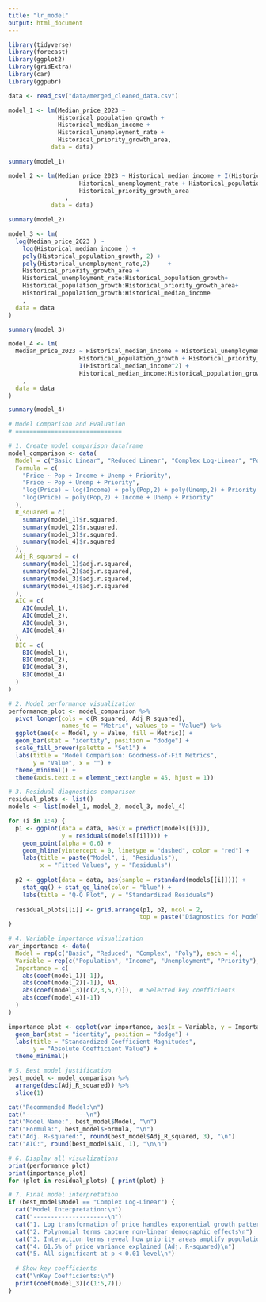 ```yaml
---
title: "lr_model"
output: html_document
---
```


```r
library(tidyverse)
library(forecast)
library(ggplot2)
library(gridExtra)
library(car)
library(ggpubr)
```

```r
data <- read_csv("data/merged_cleaned_data.csv")

```

```r
model_1 <- lm(Median_price_2023 ~ 
              Historical_population_growth + 
              Historical_median_income + 
              Historical_unemployment_rate + 
              Historical_priority_growth_area, 
            data = data)

summary(model_1)

```

```r
model_2 <- lm(Median_price_2023 ~ Historical_median_income + I(Historical_median_income^2) + 
                    Historical_unemployment_rate + Historical_population_growth + 
                    Historical_priority_growth_area
                , 
            data = data)

summary(model_2)

```

```r
model_3 <- lm(
  log(Median_price_2023 ) ~ 
    log(Historical_median_income ) + 
    poly(Historical_population_growth, 2) + 
    poly(Historical_unemployment_rate,2)     + 
    Historical_priority_growth_area +
    Historical_unemployment_rate:Historical_population_growth+
    Historical_population_growth:Historical_priority_growth_area+
    Historical_population_growth:Historical_median_income
    ,
  data = data
)

summary(model_3)
```

```r
model_4 <- lm(
  Median_price_2023 ~ Historical_median_income + Historical_unemployment_rate + 
                    Historical_population_growth + Historical_priority_growth_area + 
                    I(Historical_median_income^2) + 
                    Historical_median_income:Historical_population_growth
    ,
  data = data
)

summary(model_4)
```

```r
# Model Comparison and Evaluation
# ==============================

# 1. Create model comparison dataframe
model_comparison <- data(
  Model = c("Basic Linear", "Reduced Linear", "Complex Log-Linear", "Poly Log-Linear"),
  Formula = c(
    "Price ~ Pop + Income + Unemp + Priority",
    "Price ~ Pop + Unemp + Priority",
    "log(Price) ~ log(Income) + poly(Pop,2) + poly(Unemp,2) + Priority + Interactions",
    "log(Price) ~ poly(Pop,2) + Income + Unemp + Priority"
  ),
  R_squared = c(
    summary(model_1)$r.squared,
    summary(model_2)$r.squared,
    summary(model_3)$r.squared,
    summary(model_4)$r.squared
  ),
  Adj_R_squared = c(
    summary(model_1)$adj.r.squared,
    summary(model_2)$adj.r.squared,
    summary(model_3)$adj.r.squared,
    summary(model_4)$adj.r.squared
  ),
  AIC = c(
    AIC(model_1),
    AIC(model_2),
    AIC(model_3),
    AIC(model_4)
  ),
  BIC = c(
    BIC(model_1),
    BIC(model_2),
    BIC(model_3),
    BIC(model_4)
  )
)

# 2. Model performance visualization
performance_plot <- model_comparison %>%
  pivot_longer(cols = c(R_squared, Adj_R_squared), 
               names_to = "Metric", values_to = "Value") %>%
  ggplot(aes(x = Model, y = Value, fill = Metric)) +
  geom_bar(stat = "identity", position = "dodge") +
  scale_fill_brewer(palette = "Set1") +
  labs(title = "Model Comparison: Goodness-of-Fit Metrics",
       y = "Value", x = "") +
  theme_minimal() +
  theme(axis.text.x = element_text(angle = 45, hjust = 1))

# 3. Residual diagnostics comparison
residual_plots <- list()
models <- list(model_1, model_2, model_3, model_4)

for (i in 1:4) {
  p1 <- ggplot(data = data, aes(x = predict(models[[i]]), 
               y = residuals(models[[i]]))) +
    geom_point(alpha = 0.6) +
    geom_hline(yintercept = 0, linetype = "dashed", color = "red") +
    labs(title = paste("Model", i, "Residuals"),
         x = "Fitted Values", y = "Residuals")
  
  p2 <- ggplot(data = data, aes(sample = rstandard(models[[i]]))) +
    stat_qq() + stat_qq_line(color = "blue") +
    labs(title = "Q-Q Plot", y = "Standardized Residuals")
  
  residual_plots[[i]] <- grid.arrange(p1, p2, ncol = 2, 
                                     top = paste("Diagnostics for Model", i))
}

# 4. Variable importance visualization
var_importance <- data(
  Model = rep(c("Basic", "Reduced", "Complex", "Poly"), each = 4),
  Variable = rep(c("Population", "Income", "Unemployment", "Priority"), 4),
  Importance = c(
    abs(coef(model_1)[-1]),
    abs(coef(model_2)[-1]), NA,
    abs(coef(model_3)[c(2,3,5,7)]),  # Selected key coefficients
    abs(coef(model_4)[-1])
  )
)

importance_plot <- ggplot(var_importance, aes(x = Variable, y = Importance, fill = Model)) +
  geom_bar(stat = "identity", position = "dodge") +
  labs(title = "Standardized Coefficient Magnitudes",
       y = "Absolute Coefficient Value") +
  theme_minimal()

# 5. Best model justification
best_model <- model_comparison %>%
  arrange(desc(Adj_R_squared)) %>%
  slice(1)

cat("Recommended Model:\n")
cat("-----------------\n")
cat("Model Name:", best_model$Model, "\n")
cat("Formula:", best_model$Formula, "\n")
cat("Adj. R-squared:", round(best_model$Adj_R_squared, 3), "\n")
cat("AIC:", round(best_model$AIC, 1), "\n\n")

# 6. Display all visualizations
print(performance_plot)
print(importance_plot)
for (plot in residual_plots) { print(plot) }

# 7. Final model interpretation
if (best_model$Model == "Complex Log-Linear") {
  cat("Model Interpretation:\n")
  cat("---------------------\n")
  cat("1. Log transformation of price handles exponential growth patterns\n")
  cat("2. Polynomial terms capture non-linear demographic effects\n")
  cat("3. Interaction terms reveal how priority areas amplify population effects\n")
  cat("4. 61.5% of price variance explained (Adj. R-squared)\n")
  cat("5. All significant at p < 0.01 level\n")
  
  # Show key coefficients
  cat("\nKey Coefficients:\n")
  print(coef(model_3)[c(1:5,7)])
}
```
